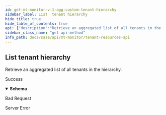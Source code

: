 ```yaml
---
id: get-mt-monitor-v-1-agg-custom-tenant-hierarchy
sidebar_label: List  tenant hierarchy
hide_title: true
hide_table_of_contents: true
api: {"description":"Retrieve an aggregated list of all tenants in the hierarchy.\n","operationId":"get-mt-monitor-v1-agg-custom-tenant-hierarchy","responses":{"200":{"content":{"application/json":{"schema":{"properties":{"cdlTenantId":{"description":"CDL Tenant Id","type":"string"},"children":{"description":"List of Child Tenants which are of type Tenant Hierarchy","items":"circular()","type":"array"},"display_name":{"description":"Tenant Display Name","type":"string"},"hasSELicense":{"description":"SE License Flag","type":"boolean"},"id":{"description":"TSG Id","type":"string"},"license_activated":{"description":"License Activation Flag","type":"boolean"},"region":{"description":"Set of CDL regions which can be any one of  us01, eu01, au01, de01, jp01, ca01, sg01, uk01","items":{"type":"string"},"type":"array","uniqueItems":true},"tenantLicenseType":{"description":"Tenant License Type which can be any one of PA_ONLY, SDWAN_ONLY, SASE, PA_SDWAN","type":"string"},"vertical":{"description":"Customer Vertical","type":"string"}},"required":["cdlTenantId","display_name","id","license_activated","tenantLicenseType","vertical"],"type":"object"}}},"description":"Success"},"400":{"description":"Bad Request"},"500":{"description":"Server Error"}},"security":[{"Bearer":[]}],"tags":["TenantResources"],"method":"get","path":"/mt/monitor/v1/agg/custom/tenant/hierarchy","servers":[{"url":"https://api.sase.paloaltonetworks.com"}],"securitySchemes":{"Bearer":{"scheme":"bearer","type":"http"}},"info":{"contact":{},"description":"Use the Tenant Resource API to list all tenants in the hierarchy.\n","title":"Tenant Resources API","version":"1.0"},"postman":{"name":"List  tenant hierarchy","description":{"content":"Retrieve an aggregated list of all tenants in the hierarchy.\n","type":"text/plain"},"url":{"path":["mt","monitor","v1","agg","custom","tenant","hierarchy"],"host":["{{baseUrl}}"],"query":[],"variable":[]},"header":[{"key":"Accept","value":"application/json"}],"method":"GET","auth":{"type":"bearer","bearer":[{"type":"any","value":"<Bearer Token>","key":"token"}]}}}
sidebar_class_name: "get api-method"
info_path: docs/sase/api/mt-monitor/tenant-resources-api
---
```



## List  tenant hierarchy



Retrieve an aggregated list of all tenants in the hierarchy.


<div><ApiTabs><TabItem label={"200"} value={"200"}><div>

Success

</div><div><MimeTabs groupId={"mime-type"}><TabItem label={"application/json"} value={"application/json"}><SchemaTabs groupId={"schema-tabs"}><TabTtem label={"Schema"} value={"Schema"}><details style={{}} data-collapsed={false} open={true}><summary style={{"textAlign":"left"}}><strong>Schema</strong></summary><div style={{"textAlign":"left","marginLeft":"1rem"}}></div><ul style={{"marginLeft":"1rem"}}><SchemaItem collapsible={false} name={"cdlTenantId"} required={false} schemaDescription={"CDL Tenant Id"} schemaName={"string"} qualifierMessage={undefined} defaultValue={undefined}></SchemaItem><SchemaItem collapsible={false} name={"children"} required={false} schemaDescription={"List of Child Tenants which are of type Tenant Hierarchy"} schemaName={"undefined[]"} qualifierMessage={undefined} defaultValue={undefined}></SchemaItem><SchemaItem collapsible={false} name={"display_name"} required={false} schemaDescription={"Tenant Display Name"} schemaName={"string"} qualifierMessage={undefined} defaultValue={undefined}></SchemaItem><SchemaItem collapsible={false} name={"hasSELicense"} required={false} schemaDescription={"SE License Flag"} schemaName={"boolean"} qualifierMessage={undefined} defaultValue={undefined}></SchemaItem><SchemaItem collapsible={false} name={"id"} required={false} schemaDescription={"TSG Id"} schemaName={"string"} qualifierMessage={undefined} defaultValue={undefined}></SchemaItem><SchemaItem collapsible={false} name={"license_activated"} required={false} schemaDescription={"License Activation Flag"} schemaName={"boolean"} qualifierMessage={undefined} defaultValue={undefined}></SchemaItem><SchemaItem collapsible={false} name={"region"} required={false} schemaDescription={"Set of CDL regions which can be any one of  us01, eu01, au01, de01, jp01, ca01, sg01, uk01"} schemaName={"string[]"} qualifierMessage={undefined} defaultValue={undefined}></SchemaItem><SchemaItem collapsible={false} name={"tenantLicenseType"} required={false} schemaDescription={"Tenant License Type which can be any one of PA_ONLY, SDWAN_ONLY, SASE, PA_SDWAN"} schemaName={"string"} qualifierMessage={undefined} defaultValue={undefined}></SchemaItem><SchemaItem collapsible={false} name={"vertical"} required={false} schemaDescription={"Customer Vertical"} schemaName={"string"} qualifierMessage={undefined} defaultValue={undefined}></SchemaItem></ul></details></TabTtem></SchemaTabs></TabItem></MimeTabs></div></TabItem><TabItem label={"400"} value={"400"}><div>

Bad Request

</div><div></div></TabItem><TabItem label={"500"} value={"500"}><div>

Server Error

</div><div></div></TabItem></ApiTabs></div>
      